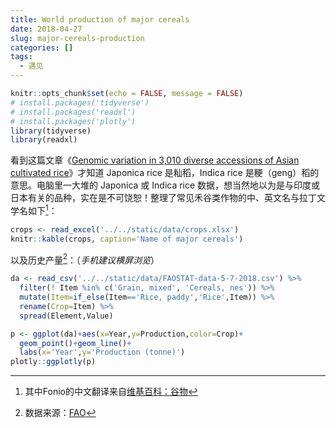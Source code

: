 ```yaml
---
title: World production of major cereals
date: 2018-04-27
slug: major-cereals-production
categories: []
tags:
  - 遇见
---
```


```r
knitr::opts_chunk$set(echo = FALSE, message = FALSE)
# install.packages('tidyverse')
# install.packages('readxl')
# install.packages('plotly')
library(tidyverse)
library(readxl)
```

看到这篇文章《[Genomic variation in 3,010 diverse accessions of Asian cultivated rice](https://doi.org/10.1038/s41586-018-0063-9)》才知道 Japonica rice 是籼稻，Indica rice 是粳（geng）稻的意思。电脑里一大堆的 Japonica 或 Indica rice 数据，想当然地以为是与印度或日本有关的品种，实在是不可饶恕！整理了常见禾谷类作物的中、英文名与拉丁文学名如下^[其中Fonio的中文翻译来自[维基百科：谷物](https://zh.wikipedia.org/zh-cn/%E8%B0%B7%E7%89%A9)]：

```r
crops <- read_excel('../../static/data/crops.xlsx')
knitr::kable(crops, caption='Name of major cereals')
```

以及历史产量^[数据来源：[FAO](http://www.fao.org/faostat/en/#data)]：（_手机建议横屏浏览_）

```r
da <- read_csv('../../static/data/FAOSTAT-data-5-7-2018.csv') %>%
  filter(! Item %in% c('Grain, mixed', 'Cereals, nes')) %>%
  mutate(Item=if_else(Item=='Rice, paddy','Rice',Item)) %>%
  rename(Crop=Item) %>% 
  spread(Element,Value)

p <- ggplot(da)+aes(x=Year,y=Production,color=Crop)+
  geom_point()+geom_line()+
  labs(x='Year',y='Production (tonne)')
plotly::ggplotly(p)
```
